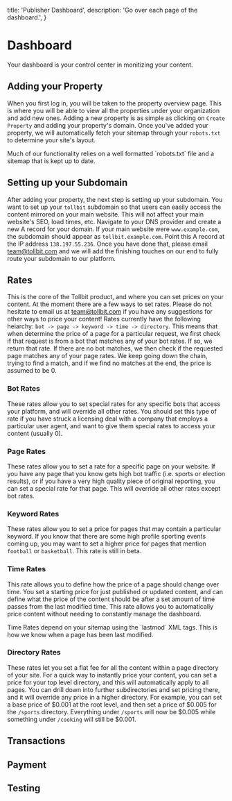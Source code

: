  title: 'Publisher Dashboard',
  description: 'Go over each page of the dashboard.',
}

# Dashboard

Your dashboard is your control center in monitizing your content.

## Adding your Property

When you first log in, you will be taken to the property overview page. This is where you will be able to view all the properties under
your organization and add new ones. Adding a new property is as simple as clicking on `Create Property` and adding your property's domain.
Once you've added your property, we will automatically fetch your sitemap through your `robots.txt` to determine your site's layout.

<Note>
  Much of our functionality relies on a well formatted `robots.txt` file and a
  sitemap that is kept up to date.
</Note>

## Setting up your Subdomain

After adding your property, the next step is setting up your subdomain. You want to set up your `tollbit` subdomain so that users can easily access the content mirrored on your main website.
This will not affect your main website's SEO, load times, etc. Navigate to your DNS provider and create a new A record for your domain.
If your main website were `www.example.com`, the subdomain should appear as `tollbit.example.com`. Point this A record at the IP address `138.197.55.236`.
Once you have done that, please email team@tollbit.com and we will add the finishing touches on our end to fully route your subdomain to our platform.

## Rates

This is the core of the Tollbit product, and where you can set prices on your content. At the moment there are a few ways to set rates. Please
do not hesitate to email us at team@tollbit.com if you have any suggestions for other ways to price your content! Rates currently have the following
heiarchy: `bot -> page -> keyword -> time -> directory`. This means that when determine the price of a page for a particular request,
we first check if that request is from a bot that matches any of your bot rates. If so, we return that rate. If there are no bot matches,
we then check if the requested page matches any of your page rates. We keep going down the chain, trying to find a match, and if we find no
matches at the end, the price is assumed to be 0.

### Bot Rates

These rates allow you to set special rates for any specific bots that access your platform, and will override all other rates.
You should set this type of rate if you have struck a licensing deal with a company that employs a particular user agent, and want to give
them special rates to access your content (usually 0).

### Page Rates

These rates allow you to set a rate for a specific page on your website. If you have any page that you know gets high bot traffic (i.e. sports or election results),
or if you have a very high quality piece of original reporting, you can set a special rate for that page. This will override all other rates except
bot rates.

### Keyword Rates

These rates allow you to set a price for pages that may contain a particular keyword. If you know that there are some high profile sporting
events coming up, you may want to set a higher price for pages that mention `football` or `basketball`. This rate is still in beta.

### Time Rates

This rate allows you to define how the price of a page should change over time. You set a starting price for just published or updated content, and
can define what the price of the content should be after a set amount of time passes from the last modified time. This rate allows you to
automatically price content without needing to constantly manage the dashboard.

<Note>
  Time Rates depend on your sitemap using the `lastmod` XML tags. This is how we
  know when a page has been last modified.
</Note>

### Directory Rates

These rates let you set a flat fee for all the content within a page directory of your site. For a quick way to instantly price your content,
you can set a price for your top level directory, and this will automatically apply to all pages. You can drill down into further subdirectories
and set pricing there, and it will override any price in a higher directory. For example, you can set a base price of $0.001 at the root
level, and then set a price of $0.005 for the `/sports` directory. Everything under `/sports` will now be $0.005 while something under `/cooking`
will still be $0.001.

## Transactions

## Payment

## Testing
